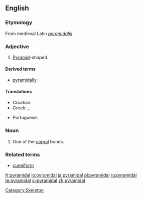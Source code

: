 ==English==

===Etymology===
From medieval Latin ''[[pyramidalis]]''

===Adjective===
{{en-adj|-}}

# {{geometry}} [[pyramid|Pyramid]]-shaped.

====Derived terms====
*[[pyramidally]]

====Translations====
{{trans-top|pyramid-shaped}}
* Croatian: {{t-|hr|piramidalan|alt=pȉramidālan}}
* Greek: {{t|el|πυραμοειδής|m|f|tr=piramo'iδís}},  {{t+|el|πυραμιδικός|m|tr=piramiδikós}}
{{trans-mid}}
* Portuguese: {{t+|pt|piramidal}}
{{trans-bottom}}

===Noun===
{{en-noun}}

# {{anatomy}} One of the [[carpal]] bones.

===Related terms===
*[[cuneiform]]

[[Category:Skeleton]]

[[fr:pyramidal]]
[[io:pyramidal]]
[[ja:pyramidal]]
[[pl:pyramidal]]
[[ru:pyramidal]]
[[te:pyramidal]]
[[vi:pyramidal]]
[[zh:pyramidal]]